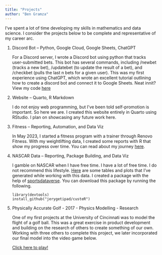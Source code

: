 ```yaml
---
title: "Projects"
author: "Ben Gramza"
---
```


I've spent a lot of time developing my skills in mathematics and data science. I consider the projects below to be complete and representative of my career arc.

1.  Discord Bot -- Python, Google Cloud, Google Sheets, ChatGPT

    For a Discord server, I wrote a Discord bot using python that tracks user-submitted bets. This bot has several commands, including /newbet (tracks a new bet), /updatebet (to update the result of a bet), and /checkbet (pulls the last n bets for a given user). This was my first experience using ChatGPT, which wrote an excellent tutorial outlining how to create a discord bot and connect it to Google Sheets. Neat innit? View my code [here](https://github.com/jerygetipad/OrbofDegeneracy/blob/main/OrbofDegeneracy.py)

2.  Website -- Quarto, R Markdown

    I do not enjoy web programming, but I've been told self-promotion is important. So here we are. I created this website entirely in Quarto using RStudio. I plan on showcasing any future work here.

3.  Fitness -- Reporting, Automation, and Data Viz

    In May 2023, I started a fitness program with a trainer through Renovo Fitness. With my weightlifting data, I created some reports with R that show my progress over time. You can read about my journey [here](fitness.qmd).

4.  NASCAR Data -- Reporting, Package Building, and Data Viz

    I gamble on NASCAR when I have free time. I have a lot of free time. I do not recommend this lifestyle. [Here](nascar.qmd) are some tables and plots that I've generated while working with this data. I created a package with the help of [sportsdataverse](https://www.sportsdataverse.org/). You can download this package by running the following.

    ```         
    library(devtools)
    install_github("jerygetipad/custeR")
    ```

5.  Physically Accurate Golf - 2017 - Physics Modelling - Research

    One of my first projects at the University of Cincinnati was to model the flight of a golf ball. This was a great exercise in product development and building on the research of others to create something of our own. Working with three others to complete this project, we later incorporated our final model into the video game below.

    [Click here to play!](https://modelshonorsexp.github.io/ "Click here to play!")\
    \
